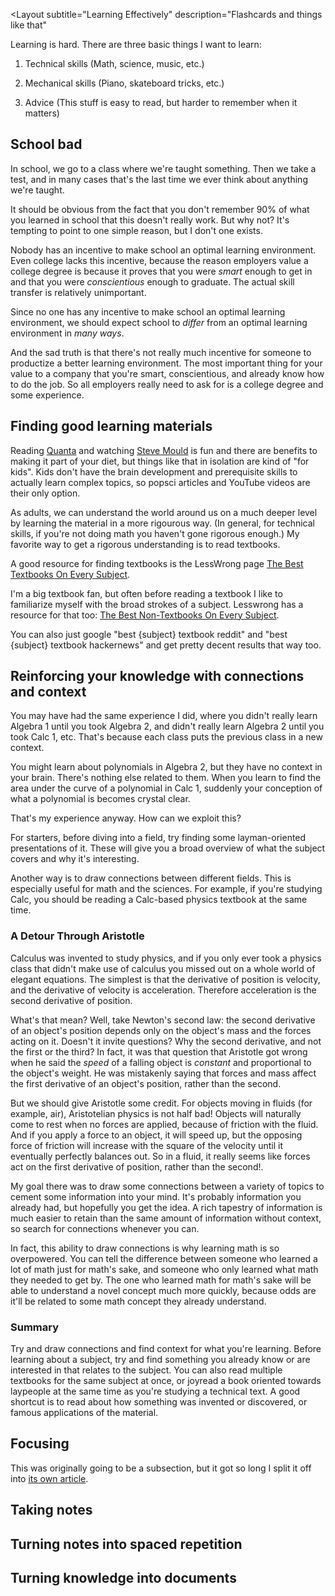 <Layout
  subtitle="Learning Effectively"
  description="Flashcards and things like that"
>

Learning is hard. There are three basic things I want to learn:

1. Technical skills (Math, science, music, etc.)

2. Mechanical skills (Piano, skateboard tricks, etc.)

3. Advice (This stuff is easy to read, but harder to remember when it matters)

## School bad

In school, we go to a class where we're taught something. Then we take a test, and in many cases that's the last time we ever think about anything we're taught. 

It should be obvious from the fact that you don't remember 90% of what you learned in school that this doesn't really work. But why not? It's tempting to point to one simple reason, but I don't one exists. 

Nobody has an incentive to make school an optimal learning environment. Even college lacks this incentive, because the reason employers value a college degree is because it proves that you were *smart* enough to get in and that you were *conscientious* enough to graduate. The actual skill transfer is relatively unimportant.

Since no one has any incentive to make school an optimal learning environment, we should expect school to *differ* from an optimal learning environment in *many ways*.

And the sad truth is that there's not really much incentive for someone to productize a better learning environment. The most important thing for your value to a company that you're smart, conscientious, and already know how to do the job. So all employers really need to ask for is a college degree and some experience. 

## Finding good learning materials

Reading [Quanta](https://www.quantamagazine.org/) and watching [Steve Mould](https://www.youtube.com/channel/UCEIwxahdLz7bap-VDs9h35A) is fun and there are benefits to making it part of your diet, but things like that in isolation are kind of "for kids". Kids don't have the brain development and prerequisite skills to actually learn complex topics, so popsci articles and YouTube videos are their only option. 

As adults, we can understand the world around us on a much deeper level by learning the material in a more rigourous way. (In general, for technical skills, if you're not doing math you haven't gone rigorous enough.) My favorite way to get a rigorous understanding is to read textbooks. 

A good resource for finding textbooks is the LessWrong page [The Best Textbooks On Every Subject](https://www.lesswrong.com/posts/xg3hXCYQPJkwHyik2/the-best-textbooks-on-every-subject). 

I'm a big textbook fan, but often before reading a textbook I like to familiarize myself with the broad strokes of a subject. Lesswrong has a resource for that too: [The Best Non-Textbooks On Every Subject](https://www.lesswrong.com/posts/GiEdQ79EDMjggtBKf/best-non-textbooks-on-every-subject).

You can also just google "best {subject} textbook reddit" and "best {subject} textbook hackernews" and get pretty decent results that way too.

## Reinforcing your knowledge with connections and context

You may have had the same experience I did, where you didn't really learn Algebra 1 until you took Algebra 2, and didn't really learn Algebra 2 until you took Calc 1, etc. 
That's because each class puts the previous class in a new context. 

You might learn about polynomials in Algebra 2, but they have no context in your brain. There's nothing else related to them. 
When you learn to find the area under the curve of a polynomial in Calc 1, suddenly your conception of what a polynomial is becomes crystal clear. 

That's my experience anyway. How can we exploit this?

For starters, before diving into a field, try finding some layman-oriented presentations of it. 
These will give you a broad overview of what the subject covers and why it's interesting. 


Another way is to draw connections between different fields. 
This is especially useful for math and the sciences. 
For example, if you're studying Calc, you should be reading a Calc-based physics textbook at the same time. 

### A Detour Through Aristotle

Calculus was invented to study physics, and if you only ever took a physics class that didn't make use of calculus you missed out on a whole world of elegant equations. 
The simplest is that the derivative of position is velocity, and the derivative of velocity is acceleration. Therefore acceleration is the second derivative of position.

What's that mean? 
Well, take Newton's second law: the second derivative of an object's position depends only on the object's mass and the forces acting on it. 
Doesn't it invite questions? Why the second derivative, and not the first or the third? 
In fact, it was that question that Aristotle got wrong when he said the *speed* of a falling object is *constant* and proportional to the object's weight. 
He was mistakenly saying that forces and mass affect the first derivative of an object's position, rather than the second. 

But we should give Aristotle some credit. 
For objects moving in fluids (for example, air), Aristotelian physics is not half bad!
Objects will naturally come to rest when no forces are applied, because of friction with the fluid. 
And if you apply a force to an object, it will speed up, but the opposing force of friction will increase with the square of the velocity until it eventually perfectly balances out.
So in a fluid, it really seems like forces act on the first derivative of position, rather than the second!.

My goal there was to draw some connections between a variety of topics to cement some information into your mind. 
It's probably information you already had, but hopefully you get the idea. 
A rich tapestry of information is much easier to retain than the same amount of information without context, so search for connections whenever you can.

In fact, this ability to draw connections is why learning math is so overpowered. 
You can tell the difference between someone who learned a lot of math just for math's sake, and someone who only learned what math they needed to get by. 
The one who learned math for math's sake will be able to understand a novel concept much more quickly, because odds are it'll be related to some math concept they already understand. 

### Summary

Try and draw connections and find context for what you're learning. Before learning about a subject, try and find something you already know or are interested in that relates to the subject. You can also read multiple textbooks for the same subject at once, or joyread a book oriented towards laypeople at the same time as you're studying a technical text. A good shortcut is to read about how something was invented or discovered, or famous applications of the material.  

## Focusing

This was originally going to be a subsection, but it got so long I split it off into [its own article](/advice/focusing/).

## Taking notes

## Turning notes into spaced repetition

## Turning knowledge into documents

</Layout>
